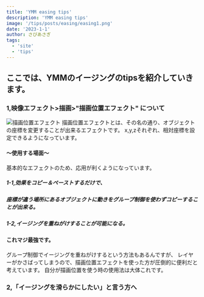 ```yaml
---
title: 'YMM easing tips'
description: 'YMM easing tips'
image: '/tips/posts/easing/easing1.png'
date: '2023-1-1'
author: さびあさぎ
tags:
  - 'site'
  - 'tips'
---
```


## ここでは、YMMのイージングのtipsを紹介していきます。

### 1,映像エフェクト>描画>"描画位置エフェクト" について
 
![ 描画位置エフェクト ](/tips/easing/描画位置.png)
 描画位置エフェクトとは、その名の通り、オブジェクトの座標を変更することが出来るエフェクトです。
 x,y,zそれぞれ、相対座標を設定できるようになっています。

 #### ～使用する場面～
 基本的なエフェクトのため、応用が利くようになっています。
 
 ##### 1-1,効果をコピー＆ペーストするだけで、
 ##### 座標が違う場所にあるオブジェクトに動きをグループ制御を使わずコピーすることが出来る。
 
 
 ##### 1-2,イージングを重ねがけすることが可能になる。
 #### これマジ最強です。
 グループ制御でイージングを重ねがけするという方法もあるんですが、
 レイヤーがかさばってしまうので、描画位置エフェクトを使った方が圧倒的に便利だと考えています。
 自分が描画位置を使う時の使用法は大体これです。

### 2,「イージングを滑らかにしたい」と言う方へ